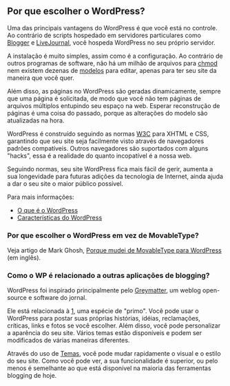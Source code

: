 == Por que escolher o WordPress? ==

Uma das principais vantagens do WordPress é que você está no controle. Ao contrário de scripts hospedado em servidores particulares como [http://www.blogger.com Blogger] e [http://www.livejournal.com LiveJournal], você hospeda WordPress no seu próprio servidor. 

A instalação é muito simples, assim como é a configuração. Ao contrário de outros programas de software, não há um milhão de arquivos para [[Alterar Permissões de Arquivos | chmod]] nem existem dezenas de [[Templates | modelos]] para editar, apenas para ter seu site da maneira que você quer. 

Além disso, as páginas no WordPress são geradas dinamicamente, sempre que uma página é solicitada, de modo que você não tem páginas de arquivos múltiplos entupindo seu espaço na web. Esperar reconstrução de páginas é uma coisa do passado, porque as alterações do modelo são atualizadas na hora.

WordPress é construído seguindo as normas [http://www.w3.org/ W3C] para XHTML e CSS, garantindo que seu site seja facilmente visto através de navegadores padrões compatíveis. Outros navegadores são suportados com alguns "hacks", essa é a realidade do quanto incopatível é a nossa web.

Seguindo normas, seu site WordPress fica mais fácil de gerir, aumenta a sua longevidade para futuras adições da tecnologia de Internet, ainda ajuda a dar o seu site o maior público possível.

Para mais informações:
* [[pt-br:O que é o WordPress|O que é o WordPress]]
* [[pt-br:Características do WordPress|Características do WordPress]]


=== Por que escolher o WordPress em vez de MovableType? ===
Veja artigo de Mark Ghosh, [http://mindfulmusings.net/weblog/2004/1/8/why-would-one-switch-from-moveable-type-to-wordpress/ Porque mudei de MovableType para WordPress] (em inglês).

=== Como o WP é relacionado a outras aplicações de blogging? ===
WordPress foi inspirado principalmente pelo [http://www.noahgrey.com/greysoft/ Greymatter], um weblog open-source e software do jornal. 

Ele está relacionada à [http://cafelog.com/b2], uma espécie de "primo". Você pode usar o WordPress para postar suas próprias histórias, idéias, reclamações, críticas, links e fotos se você escolher. Além disso, você pode personalizar a aparência do seu site. Vários temas estão disponíveis e podem ser modificados de várias maneiras diferentes. 

Através do uso de [[pt-br:O que são Temas WordPress|Temas]], você pode mudar rapidamente o visual e o estilo do seu site. Como você pode ver, a sua funcionalidade é superior, ou pelo menos é semelhante ao que está disponível na maioria das ferramentas blogging de hoje.